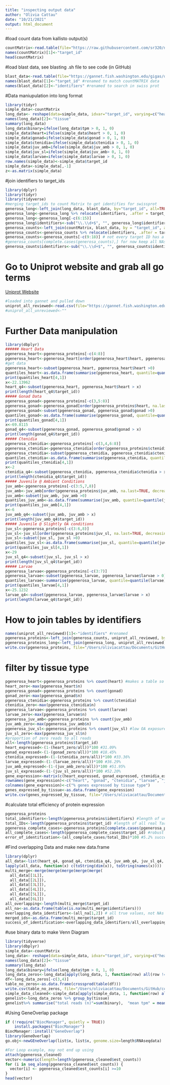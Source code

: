 ```yaml
---
title: "inspecting output data"
author: "Olivia Cattau"
date: "10/21/2021"
output: html_document
---
```

#load count data from kallisto output(s)
```r
countMatrix<-read.table(file="https://raw.githubusercontent.com/sr320/nb-2022/main/P_generosa/analyses/kallisto-0207.isoform.counts.matrix", header=TRUE, sep = '\t')
names(countMatrix)[1]<-"target_id"
head(countMatrix)
```

#load blast data, see blasting .sh file to see code (in GitHub)
```r
blast_data<-read.table(file="https://gannet.fish.washington.edu/gigas/data/p.generosa/Panopea-generosa-uniprot_blastx.tab")
names(blast_data)[1]<-"target_id" #renamed to match countMATRIX data
names(blast_data)[2]<-"identifiers" #renamed to search in swiss prot 
```

#Data maniupulation into long format
```r
library(tidyr)
simple_data<-countMatrix
long_data<- reshape(data=simple_data, idvar="target_id", varying=c("heart", "gonad", "ctenidia", "juv_sl", "juv_amb", "larvae"), v.name=c("tpm"), times=c("heart", "gonad", "ctenidia", "juv_sl", "juv_amb", "larvae"), new.row.names=1:8183754, direction="long")
names(long_data)[2]<-"tissue"
summary(long_data)
long_data$binary=ifelse(long_data$tpm > 0, 1, 0)
simple_data$heart=ifelse(simple_data$heart > 0, 1, 0)
simple_data$gonad=ifelse(simple_data$gonad > 0, 1, 0)
simple_data$ctenidia=ifelse(simple_data$ctenidia > 0, 1, 0)
simple_data$juv_amb=ifelse(simple_data$juv_amb > 0, 1, 0)
simple_data$juv_sl=ifelse(simple_data$juv_amb> 0, 1, 0)
simple_data$larvae=ifelse(simple_data$larvae > 0, 1, 0)
row.names(simple_data)<-simple_data$target_id
simple_data<-simple_data[,-1]
z<-as.matrix(simple_data)
```

#join identifiers to target_ids
```r
library(dplyr)
library(tidyr)
library(tidyverse)
#merging target_ids to count Matrix to get identifies for swissprot
generosa_long<-left_join(long_data, blast_data, by="target_id", all=TRUE)
generosa_long<-generosa_long %>% relocate(identifiers, .after = target_id)
generosa_long<-generosa_long[-c(6:15)]
generosa_long$identifiers<-sub("\\.\\d+$", "", generosa_long$identifiers) 
generosa_counts<-left_join(countMatrix, blast_data, by = "target_id", all=TRUE)
generosa_counts<-generosa_counts %>% relocate(identifiers, .after = target_id)
generosa_counts<-generosa_counts[-c(9:18)] # not every target ID has a protein identifier...could be an issue later on....
#generosa_counts[complete.cases(generosa_counts),] for now keep all NAs
generosa_counts$identifiers<-sub("\\.\\d+$", "", generosa_counts$identifiers) #removed decimal after identifiers so match Uniprot format
```

# Go to Uniprot website and grab all go terms
[Uniprot Website](https://www.uniprot.org/uniprot/?query=*&fil=reviewed%3Ayes#)
```r
#loaded into gannet and pulled down
uniprot_all_reviewed<-read.csv(file="https://gannet.fish.washington.edu/gigas/uniprot-reviewed_yes.tab", sep='\t', header=TRUE)
#uniprot_all_unreviewed<-""
```
# Further Data manipulation
```r
library(dbplyr)
###### Heart Data
pgenerosa_heart<-pgenerosa_proteins[-c(4:8)]
pgenerosa_heart<-pgenerosa_heart[order(pgenerosa_heart$heart, pgenerosa_heart$identifiers, na.last=TRUE, decreasing=TRUE),]
#get data
pgenerosa_heart<-subset(pgenerosa_heart, pgenerosa_heart$heart >0)
quantiles_heart<-as.data.frame(summarise(pgenerosa_heart, quantile=quantile(heart)))
print(quantiles_heart[4,1])
x<-22.13962
heart_q4<-subset(pgenerosa_heart, pgenerosa_heart$heart > x)
print(length(heart_q4$target_id))
##### Gonad Data
pgenerosa_gonad<-pgenerosa_proteins[-c(3,5:8)]
pgenerosa_gonad<-pgenerosa_gonad[order(pgenerosa_proteins$heart, na.last=TRUE, decreasing=TRUE),]
pgenerosa_gonad<-subset(pgenerosa_gonad, pgenerosa_gonad$gonad >0)
quantiles_gonad<-as.data.frame(summarise(pgenerosa_gonad, quantile=quantile(gonad)))
print(quantiles_gonad[4,1])
x<-69.8115
gonad_q4<-subset(pgenerosa_gonad, pgenerosa_gonad$gonad > x)
print(length(gonad_q4$target_id))
##### Ctenidia
pgenerosa_ctenidia<-pgenerosa_proteins[-c(3,4,6:8)]
pgenerosa_ctenidia<-pgenerosa_ctenidia[order(pgenerosa_proteins$ctenidia, na.last=TRUE, decreasing=TRUE),]
pgenerosa_ctenidia<-subset(pgenerosa_ctenidia, pgenerosa_ctenidia$ctenidia >0)
quantiles_ctenidia<-as.data.frame(summarise(pgenerosa_ctenidia, quantile=quantile(ctenidia)))
print(quantiles_ctenidia[4,1])
x<-2
ctenidia_q4<-subset(pgenerosa_ctenidia, pgenerosa_ctenidia$ctenidia > x)
print(length(ctenidia_q4$target_id))
##### Juvenile @ Ambient Conditions
juv_amb<-pgenerosa_proteins[-c(3:5,7,8)]
juv_amb<-juv_amb[order(pgenerosa_proteins$juv_amb, na.last=TRUE, decreasing=TRUE),]
juv_amb<-subset(juv_amb, juv_amb >0)
quantiles_juv_amb<-as.data.frame(summarise(juv_amb, quantile=quantile(juv_amb)))
print(quantiles_juv_amb[4,1])
x<-6
juv_amb_q4<-subset(juv_amb, juv_amb > x)
print(length(juv_amb_q4$target_id))
##### Juvenile @ Slightly OA conditions
juv_sl<-pgenerosa_proteins[-c(3:6,8)]
juv_sl<-juv_sl[order(pgenerosa_proteins$juv_sl, na.last=TRUE, decreasing=TRUE),]
juv_sl<-subset(juv_sl, juv_sl >0)
quantiles_juv_sl<-as.data.frame(summarise(juv_sl, quantile=quantile(juv_sl)))
print(quantiles_juv_sl[4,1])
x<-29
juv_sl_q4<-subset(juv_sl, juv_sl > x)
print(length(juv_sl_q4$target_id))
##### Larvae 
pgenerosa_larvae<-pgenerosa_proteins[-c(3:7)]
pgenerosa_larvae<-subset(pgenerosa_larvae, pgenerosa_larvae$larvae > 0)
quantiles_larvae<-summarise(pgenerosa_larvae, quantile=quantile(larvae))
print(quantiles_larvae[4,1])
x<-25.1232
larvae_q4<-subset(pgenerosa_larvae, pgenerosa_larvae$larvae > x)
print(length(larvae_q4$target_id))
```

# How to join tables by identifiers 
```r
names(uniprot_all_reviewed)[1]<-"identifiers" #renamed
pgenerosa_proteins<-left_join(generosa_counts, uniprot_all_reviewed, by ="identifiers")
pgenerosa_proteins_long<-left_join(generosa_long, uniprot_all_reviewed, by="identifiers")
write.csv(pgenerosa_proteins, file="/Users/oliviacattau/Documents/GitHub/code/characterize_larval_transciptome/pgenerosa_proteins_2_14_2022.tab")
```

# filter by tissue type 
```r
pgenerosa_heart<-pgenerosa_proteins %>% count(heart) #makes a table so you can see how many reads have 0 tpm, make a proportion
heart_zero<-max(pgenerosa_heart$n)
pgenerosa_gonad<-pgenerosa_proteins %>% count(gonad)
gonad_zero<-max(pgenerosa_gonad$n)
pgenerosa_ctenidia<-pgenerosa_proteins %>% count(ctenidia)
ctenidia_zero<-max(pgenerosa_ctenidia$n)
pgenerosa_larvae<-pgenerosa_proteins %>% count(larvae)
larvae_zero<-max(pgenerosa_larvae$n)
pgenerosa_juv_amb<-pgenerosa_proteins %>% count(juv_amb)
juv_amb_zero<-max(pgenerosa_juv_amb$n)
pgenerosa_juv_sl<-pgenerosa_proteins %>% count(juv_sl) #low OA exposure?
juv_sl_zero<-max(pgenerosa_juv_sl$n)
#proportion of zero reads to all reads 
all<-length(pgenerosa_proteins$target_id)
heart_expressed<-(1-(heart_zero/all))*100 #31.09%
gonad_expressed<-(1-(gonad_zero/all))*100 #18.45%
ctenidia_expressed<-(1-(ctenidia_zero/all))*100 #33.36%
larvae_expressed<-(1-(larvae_zero/all))*100 #36.29%
juv_amb_expressed<-(1-(juv_amb_zero/all))*100 #51.95%
juv_sl_expressed<-(1-(juv_sl_zero/all))*100 #52.20%
gene_expression<-matrix(c(heart_expressed, gonad_expressed, ctenidia_expressed, larvae_expressed, juv_amb_expressed, juv_sl_expressed), ncol=1, nrow=6, byrow=TRUE)
rownames(gene_expression)<-c("heart", "gonad", "ctenidia", "larvae", "juv amb", "juv sl")
colnames(gene_expression)<-c("% genes expressed by tissue type")
genes_expressed_by_tissue<-as.data.frame(gene_expression)
write.csv(genes_expressed_by_tissue, file="/Users/oliviacattau/Documents/GitHub/code/characterize_larval_transciptome/percent_genes_expressed_by_tissue.tab")
```

#calculate total efficiency of protein expression
```r
pgenerosa_proteins
total_identifiers<-length(pgenerosa_proteins$identifiers) #length of unsorted data
total_IDs<-length(pgenerosa_proteins$target_id) #length of all real Target_ID data
pgenerosa_complete_cases<-pgenerosa_proteins[complete.cases(pgenerosa_proteins), ]#removes all NAs in the matrix
all_complete_cases<-length(pgenerosa_complete_cases$target_id) #robust data set with GoTerms and Target-Ids
error_of_identification<-(all_complete_cases/total_IDs)*100 #5.2% success in identifying the protein expressed
```

#Find overlapping Data and make new data.frame
```r
library(dplyr)
all_data<-list(heart_q4, gonad_q4, ctenidia_q4, juv_amb_q4, juv_sl_q4, larvae_q4) #only Q4 data
lapply(all_data, function(x) c(toString(dim(x)), toString(names(x))))
multi_merge<-merge(merge(merge(merge(merge(
  all_data[[1L]], 
  all_data[[2L]]), 
  all_data[[3L]]),
  all_data[[4L]]),
  all_data[[5L]]),
  all_data[[6L]])
all_overlapping<-length(multi_merge$target_id)
all_na<-as.data.frame(table(is.na(multi_merge$identifiers)))
overlapping_data_identifiers<-(all_na[1,2]) # all true values, not NAs
merged_ids<-as.data.frame(multi_merge$target_id)
success_of_identification<-overlapping_data_identifiers/all_overlapping
```

#use binary data to make Venn Diagram
```r
library(tidyverse)
library(dbplyr)
simple_data<-countMatrix
long_data<- reshape(data=simple_data, idvar="target_id", varying=c("heart", "gonad", "ctenidia", "juv_sl", "juv_amb", "larvae"), v.name=c("tpm"), times=c("heart", "gonad", "ctenidia", "juv_sl", "juv_amb", "larvae"), new.row.names=1:8183754, direction="long")
names(long_data)[2]<-"tissue"
summary(long_data)
long_data$binary=ifelse(long_data$tpm > 0, 1, 0)
long_data_zeros<-long_data[apply(long_data, 1, function(row) all(row !=0)),]
df<-long_data_zeros[-c(3,4)]
table_no_zeros<-as.data.frame(crossprod(table(df)))
write.csv(table_no_zeros, file="/Users/oliviacattau/Documents/GitHub/code/characterize_larval_transciptome/pgenerosa_table_no_zeros.tab")
simple_data_cleaned<-simple_data[apply(simple_data, 1, function(row) all(row !=0)),]
genelist<-long_data_zeros %>% group_by(tissue)
genelist%>% summarise("total reads (n)"=sum(binary),  "mean tpm" = mean(tpm), "Q4 tpm" = quantile(tpm, c(0.75)))
```

#Using GeneOverlap package
```r
if (!require("BiocManager", quietly = TRUE))
    install.packages("BiocManager")
BiocManager::install("GeneOverlap")
library(GeneOverlap)
go.obj<-newGEneOverlap(list$x, list$x, genome.size=length$RNAseqdata)
```

```r
#For Loop example, may not end up using 
attach(pgenerosa_cleaned)
vector<-numeric(length=length(pgenerosa_cleaned$est_counts))
for (i in seq_along(pgenerosa_cleaned$est_counts)) {
  vector[i] <- pgenerosa_cleaned$est_counts[i] >=10
}
head(vector)
```
